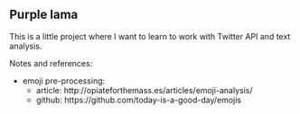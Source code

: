 ## Purple lama

This is a little project where I want to learn to work with Twitter API and text analysis.  

Notes and references:  

- emoji pre-processing: 
    - article: http://opiateforthemass.es/articles/emoji-analysis/  
    - github: https://github.com/today-is-a-good-day/emojis  
    
